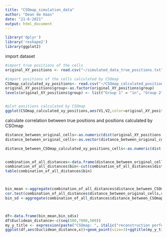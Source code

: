 ```yaml
---
title: "CSOmap_simulation_data"
author: "Dean de Haas"
date: "21-6-2021"
output: html_document
---
```


```r
library('dplyr')
library('reshape2')
library(ggplot2)
```

import dataset

```r
#import true positions of the cells
original_XY_positions <- read.csv("~/simulated_data_true_positions.txt", sep="")

#import positions of the cells calculated by CSOmap
CSOmap_calculated_xy_positions<- read.csv("~/CSOmap_calculated_positions_simulated_data.txt", header=FALSE)
original_XY_positions$group<-as.factor(original_XY_positions$group)
levels(original_XY_positions$group) <- list("Group 1" = "in", "Group 2" = "out")


#plot positions calculated by CSOmap
ggplot(CSOmap_calculated_xy_positions,aes(V1,V2,color=original_XY_positions$group))+geom_point(size=3)+xlab('X coordinate')+ylab('Y coordinate')+theme(text = element_text(size = 15),axis.text.x = element_text( size=15),axis.text.y = element_text( size=15)) + scale_color_discrete(name = "group")

```

calculate correlation between true positions and positions calculated by CSOmap

```r

distance_between_original_cells<-as.numeric(dist(original_XY_positions[,c(2,3)],'euclidean'))
distance_between_original_cells<-as.vector(distance_between_original_cells)

distance_between_CSOmap_calculated_xy_positions_cells<-as.numeric(dist(CSOmap_calculated_xy_positions,'euclidean'))


combination_of_all_distances<-data.frame(distance_between_original_cells,distance_between_CSOmap_calculated_xy_positions_cells)
combination_of_all_distances$bin<-cut(combination_of_all_distances$distance_between_original_cells,c(seq(0,7000,500)))
table(combination_of_all_distances$bin)



bin_mean <-aggregate(combination_of_all_distances$distance_between_CSOmap_calculated_xy_positions_cells, list(combination_of_all_distances$bin), function(x) mean = mean(x)) 
cor.test(combination_of_all_distances$distance_between_original_cells,combination_of_all_distances$distance_between_CSOmap_calculated_xy_positions_cells,method='spearman')
bin_sd <-aggregate(combination_of_all_distances$distance_between_CSOmap_calculated_xy_positions_cells, list(combination_of_all_distances$bin), function(x) sd = sd(x))



df<-data.frame(bin_mean,bin_sd$x)
df$Euclidean_distance<-c(seq(500,7000,500))
my_y_title <- expression(paste("CSOmap: ", italic("reconstruction performance")))
ggplot(df,aes(Euclidean_distance,x))+geom_point(size=3)+ggtitle(my_y_title)+geom_errorbar(aes(ymin=as.numeric(x)-as.numeric(bin_sd.x),ymax=as.numeric(x)+as.numeric(bin_sd.x)), width=100,position=position_dodge(.9)) +xlab("Reference spatial Euclidean distance") + ylab("Reconstructed spatial Euclidean distance")+theme(text = element_text(size = 15),axis.text.x = element_text( size=15),axis.text.y = element_text( size=15))+geom_line(size=0.1)+scale_x_continuous( breaks=c(0,500,1500,2500,3500,4500,5500,6500))#+scale_x_discrete(breaks=c(seq(0,4000,500)))



```
